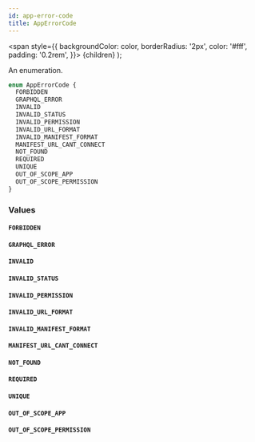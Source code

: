 ```yaml
---
id: app-error-code
title: AppErrorCode
---
```


<span
style={{
      backgroundColor: color,
      borderRadius: '2px',
      color: '#fff',
      padding: '0.2rem',
    }}>
{children}
</span>
);

An enumeration.

```graphql
enum AppErrorCode {
  FORBIDDEN
  GRAPHQL_ERROR
  INVALID
  INVALID_STATUS
  INVALID_PERMISSION
  INVALID_URL_FORMAT
  INVALID_MANIFEST_FORMAT
  MANIFEST_URL_CANT_CONNECT
  NOT_FOUND
  REQUIRED
  UNIQUE
  OUT_OF_SCOPE_APP
  OUT_OF_SCOPE_PERMISSION
}
```

### Values

#### `FORBIDDEN`

#### `GRAPHQL_ERROR`

#### `INVALID`

#### `INVALID_STATUS`

#### `INVALID_PERMISSION`

#### `INVALID_URL_FORMAT`

#### `INVALID_MANIFEST_FORMAT`

#### `MANIFEST_URL_CANT_CONNECT`

#### `NOT_FOUND`

#### `REQUIRED`

#### `UNIQUE`

#### `OUT_OF_SCOPE_APP`

#### `OUT_OF_SCOPE_PERMISSION`
